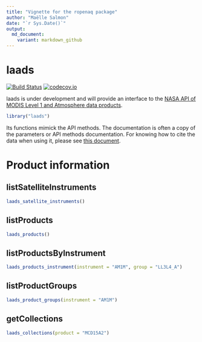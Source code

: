 ```yaml
---
title: "Vignette for the ropenaq package"
author: "Maëlle Salmon"
date: "`r Sys.Date()`"
output:
  md_document:
    variant: markdown_github
---
```

laads
=============

[![Build Status](https://travis-ci.org/masalmon/laads.svg?branch=master)](https://travis-ci.org/masalmon/laads)
[![codecov.io](https://codecov.io/github/masalmon/laads/coverage.svg?branch=master)](https://codecov.io/github/masalmon/laads?branch=master)

laads is under development and will provide an interface to the [NASA API of MODIS Level 1 and Atmosphere data products](https://ladsweb.nascom.nasa.gov/data/api.html).

```r
library("laads")

```

Its functions mimick the API methods. The documentation is often a copy of the parameters or API methods documentation. For knowing how to cite the data when using it, please see [this document](http://modaps.nascom.nasa.gov/services/faq/LAADS_Data-Use_Citation_Policies.pdf).

# Product information


## listSatelliteInstruments

```r
laads_satellite_instruments()
```

## listProducts

```r
laads_products()
```

## listProductsByInstrument

```r
laads_products_instrument(instrument = "AM1M", group = "LL3L4_A")
```

## listProductGroups

```r
laads_product_groups(instrument = "AM1M")
```

## getCollections

```r
laads_collections(product = "MCD15A2")
```
